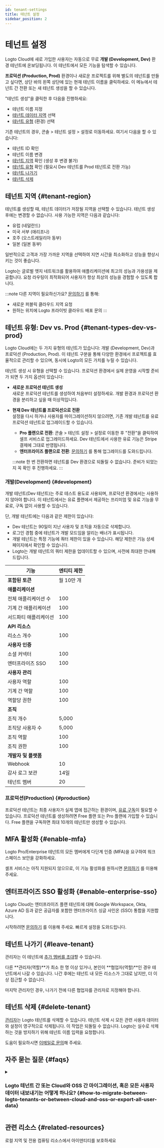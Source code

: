 ```yaml
---
id: tenant-settings
title: 테넌트 설정
sidebar_position: 2
---
```


# 테넌트 설정

Logto Cloud에 새로 가입한 사용자는 자동으로 무료 **개발 (Development, Dev)** 환경 테넌트에 온보딩됩니다. 이 테넌트에서 모든 기능을 탐색할 수 있습니다.

**프로덕션 (Production, Prod)** 환경이나 새로운 프로젝트를 위해 별도의 테넌트를 만들고 싶다면, 상단 바의 왼쪽 상단에 있는 현재 테넌트 이름을 클릭하세요. 이 메뉴에서 테넌트 간 전환 또는 새 테넌트 생성을 할 수 있습니다.

"테넌트 생성"을 클릭한 후 다음을 진행하세요:

- 테넌트 이름 지정
- [테넌트 데이터 지역](#tenant-region) 선택
- [테넌트 유형](#tenant-types-dev-vs-prod) (환경) 선택

기존 테넌트의 경우, <CloudLink to="/settings">콘솔 > 테넌트 설정 > 설정</CloudLink>로 이동하세요. 여기서 다음을 할 수 있습니다:

- 테넌트 ID 확인
- 테넌트 이름 변경
- [테넌트 지역](#tenant-region) 확인 (생성 후 변경 불가)
- [테넌트 유형](#tenant-types-dev-vs-prod) 확인 (필요시 Dev 테넌트를 Prod 테넌트로 전환 가능)
- [테넌트 나가기](#leave-tenant)
- [테넌트 삭제](#delete-tenant)

## 테넌트 지역 \{#tenant-region}

테넌트를 생성할 때, 테넌트 데이터가 저장될 지역을 선택할 수 있습니다. 테넌트 생성 후에는 변경할 수 없습니다. 사용 가능한 지역은 다음과 같습니다:

- 유럽 (네덜란드)
- 미국 서부 (애리조나)
- 호주 (오스트레일리아 동부)
- 일본 (일본 동부)

일반적으로 고객과 가장 가까운 지역을 선택하여 지연 시간을 최소화하고 성능을 향상시키는 것이 좋습니다.

Logto는 글로벌 엣지 네트워크를 활용하여 애플리케이션에 최고의 성능과 가용성을 제공합니다. 요청 라우팅이 최적화되어 사용자가 항상 최상의 성능을 경험할 수 있도록 합니다.

:::note
다른 지역이 필요하신가요? [문의하기](https://logto.io/contact) 를 통해:

- 새로운 퍼블릭 클라우드 지역 요청
- 원하는 위치에 Logto 프라이빗 클라우드 배포 문의
  :::

## 테넌트 유형: Dev vs. Prod \{#tenant-types-dev-vs-prod}

Logto Cloud에는 두 가지 유형의 테넌트가 있습니다: 개발 (Development, Dev)과 프로덕션 (Production, Prod). 이 테넌트 구분을 통해 다양한 환경에서 프로젝트를 효율적으로 관리할 수 있으며, 동시에 Logto의 모든 가치를 누릴 수 있습니다.

테넌트 생성 시 유형을 선택할 수 있습니다. 프로덕션 환경에서 실제 운영을 시작할 준비가 되면 두 가지 옵션이 있습니다:

- **새로운 프로덕션 테넌트 생성**  
  새로운 프로덕션 테넌트를 생성하여 처음부터 설정하세요. 개발 환경과 프로덕션 환경을 분리하고 싶을 때 이상적입니다.
- **현재 Dev 테넌트를 프로덕션으로 전환**  
  설정을 다시 하거나 사용자를 마이그레이션하지 않으려면, 기존 개발 테넌트를 유료 프로덕션 테넌트로 업그레이드할 수 있습니다.

  - **Pro 플랜으로 전환**: <CloudLink to="/tenant-settings/settings">콘솔 > 테넌트 설정 > 설정</CloudLink>로 이동한 후 "전환"을 클릭하여 셀프 서비스로 업그레이드하세요. Dev 테넌트에서 사용한 유료 기능은 Stripe 결제에 그대로 반영됩니다.
  - **엔터프라이즈 플랜으로 전환**: [문의하기](https://logto.io/contact) 를 통해 업그레이드를 도와드립니다.

  :::note
  한 번 전환하면 테넌트를 Dev 환경으로 되돌릴 수 없습니다. 준비가 되었는지 꼭 확인 후 진행하세요.
  :::

### 개발(Development) \{#development}

개발 테넌트(Dev 테넌트)는 주로 테스트 용도로 사용되며, 프로덕션 환경에서는 사용하지 않아야 합니다. 이 테넌트에서는 유료 플랜에서 제공하는 프리미엄 및 유료 기능을 무료로, 구독 없이 사용할 수 있습니다.

단, 개발 테넌트에는 다음과 같은 제한이 있습니다:

- Dev 테넌트는 90일이 지난 사용자 및 조직을 자동으로 삭제합니다.
- 로그인 경험 중에 테넌트가 개발 모드임을 알리는 배너가 표시됩니다.
- 개발 테넌트는 특정 기능에 쿼터 제한이 있을 수 있습니다. 해당 제한은 기능 상세 페이지에서 확인할 수 있습니다.
- Logto는 개발 테넌트의 쿼터 제한을 업데이트할 수 있으며, 사전에 최대한 안내해 드립니다.

| 기능                  | 엔티티 제한 |
| --------------------- | ----------- |
| **포함된 토큰**       | 월 10만 개  |
| **애플리케이션**      |
| 전체 애플리케이션 수  | 100         |
| 기계 간 애플리케이션  | 100         |
| 서드파티 애플리케이션 | 100         |
| **API 리소스**        |             |
| 리소스 개수           | 100         |
| **사용자 인증**       |             |
| 소셜 커넥터           | 100         |
| 엔터프라이즈 SSO      | 100         |
| **사용자 관리**       |             |
| 사용자 역할           | 100         |
| 기계 간 역할          | 100         |
| 역할당 권한           | 100         |
| **조직**              |             |
| 조직 개수             | 5,000       |
| 조직당 사용자 수      | 5,000       |
| 조직 역할             | 100         |
| 조직 권한             | 100         |
| **개발자 및 플랫폼**  |             |
| Webhook               | 10          |
| 감사 로그 보관        | 14일        |
| 테넌트 멤버           | 20          |

### 프로덕션(Production) \{#production}

프로덕션 테넌트는 최종 사용자가 실제 앱에 접근하는 환경이며, [유료 구독](https://logto.io/pricing)이 필요할 수 있습니다. 프로덕션 테넌트를 생성하려면 Free 플랜 또는 Pro 플랜에 가입할 수 있습니다. Free 플랜을 구독하면 최대 10개의 테넌트만 생성할 수 있습니다.

## MFA 활성화 \{#enable-mfa}

Logto Pro/Enterprise 테넌트의 모든 멤버에게 다단계 인증 (MFA)을 요구하여 워크스페이스 보안을 강화하세요.

셀프 서비스는 아직 지원되지 않으므로, 이 기능 활성화를 원하시면 [문의하기](https://logto.io/contact) 를 이용해 주세요.

## 엔터프라이즈 SSO 활성화 \{#enable-enterprise-sso}

Logto Cloud는 엔터프라이즈 플랜 테넌트에 대해 Google Workspace, Okta, Azure AD 등과 같은 공급자를 포함한 엔터프라이즈 싱글 사인온 (SSO) 통합을 지원합니다.

시작하려면 [문의하기](https://logto.io/contact) 를 이용해 주세요. 빠르게 설정을 도와드립니다.

## 테넌트 나가기 \{#leave-tenant}

관리자는 이 테넌트에 [추가 멤버를 초대](/logto-cloud/tenant-member-management)할 수 있습니다.

다른 **관리자(역할)**가 최소 한 명 이상 있거나, 본인이 **협업자(역할)**인 경우 테넌트에서 나갈 수 있습니다. 나간 후에는 테넌트 내 모든 리소스가 그대로 남지만, 더 이상 접근할 수 없습니다.

마지막 관리자인 경우, 나가기 전에 다른 협업자를 관리자로 지정해야 합니다.

## 테넌트 삭제 \{#delete-tenant}

[관리자](/logto-cloud/tenant-member-management#invite-collaborators)는 Logto 테넌트를 삭제할 수 있습니다. 테넌트 삭제 시 모든 관련 사용자 데이터와 설정이 영구적으로 삭제됩니다. 이 작업은 되돌릴 수 없습니다. Logto는 실수로 삭제하는 것을 방지하기 위해 테넌트 이름 입력을 요청합니다.

도움이 필요하시면 [이메일로 문의](https://logto.io/contact)해 주세요.

## 자주 묻는 질문 \{#faqs}

<details>
<summary>

### Logto 테넌트 간 또는 Cloud와 OSS 간 마이그레이션, 혹은 모든 사용자 데이터 내보내기는 어떻게 하나요? \{#how-to-migrate-between-logto-tenants-or-between-cloud-and-oss-or-export-all-user-data}

</summary>

현재 **개발 (Development)** 테넌트를 유료 플랜 **프로덕션 (Production)** 테넌트로 직접 전환할 수 있습니다. [자세히 알아보기](#tenant-types-dev-vs-prod)

단, Logto Cloud와 OSS 버전 간의 (모든 설정 및 사용자 데이터) 셀프 서비스 마이그레이션은 지원되지 않습니다. 이 서비스가 필요하다면 [Logto 팀에 문의](https://logto.io/contact)하여 옵션을 논의하세요.

Logto Cloud 사용을 중단할 계획이라면, Logto가 모든 사용자 데이터 내보내기를 도와드릴 수 있습니다. [문의하기](https://logto.io/contact) 를 이용해 주세요.

</details>

## 관련 리소스 \{#related-resources}

<Url href="https://blog.logto.io/data-region-resources">
  로컬 지역 및 전용 컴퓨팅 리소스에서 아이덴티티를 보호하세요
</Url>
